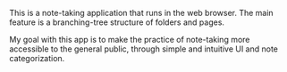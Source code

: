 This is a note-taking application that runs in the web browser. The main feature is a branching-tree structure of folders and pages.

My goal with this app is to make the practice of note-taking more accessible to the general public, through simple and intuitive UI and note categorization.
